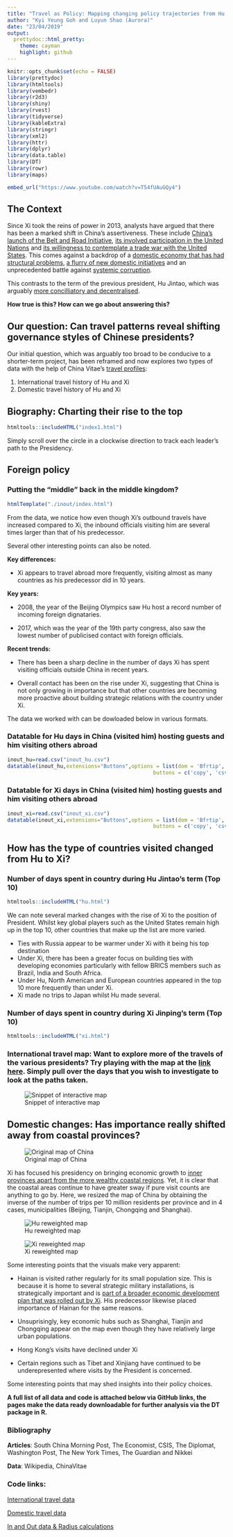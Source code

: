 ```yaml
---
title: "Travel as Policy: Mapping changing policy trajectories from Hu Jintao to Xi Jinping"
author: "Kyi Yeung Goh and Luyun Shao (Aurora)"
date: "23/04/2019"
output:
  prettydoc::html_pretty:
    theme: cayman
    highlight: github
---
```


```r
knitr::opts_chunk$set(echo = FALSE)
library(prettydoc)
library(htmltools)
library(vembedr)
library(r2d3)
library(shiny)
library(rvest)
library(tidyverse)
library(kableExtra)
library(stringr)
library(xml2)
library(httr)
library(dplyr)
library(data.table)
library(DT)
library(rowr)
library(maps)
```

```r
embed_url("https://www.youtube.com/watch?v=T54fUAuGQy4")
```

## The Context
Since Xi took the reins of power in 2013, analysts have argued that there has been a marked shift in China's assertiveness. These include [China's launch of the Belt and Road Initiative](https://www.nytimes.com/interactive/2018/11/18/world/asia/world-built-by-china.html), [its involved participation in the United Nations](https://www.theguardian.com/world/2018/sep/24/china-starts-to-assert-its-world-view-at-un-as-influence-grows) and [its willingness to contemplate a trade war with the United States](https://www.scmp.com/economy/china-economy/article/2165860/xi-jinping-says-trade-war-pushes-china-rely-itself-and-thats). This comes against a backdrop of a [domestic economy that has had structural problems](https://asia.nikkei.com/Opinion/Nikkei-Editorial/The-problems-facing-China-s-healthy-economy), [a flurry of new domestic initiatives](https://www.washingtonpost.com/business/chinas-two-child-policy/2018/06/06/05d13f54-69bf-11e8-a335-c4503d041eaf_story.html?utm_term=.7c4c61699238) and an unprecedented battle against [systemic corruption](https://chinapower.csis.org/can-xi-jinpings-anti-corruption-campaign-succeed/).

This contrasts to the term of the previous president, Hu Jintao, which was arguably [more concilliatory and decentralised](https://thediplomat.com/2017/10/speaking-up-for-yesterdays-man-remembering-hu-jintao/). 

**How true is this? How can we go about answering this? **

## Our question: Can travel patterns reveal shifting governance styles of Chinese presidents?

Our initial question, which was arguably too broad to be conducive to a shorter-term project, has been reframed and now explores two types of data with the help of China Vitae's [travel profiles](http://www.chinavitae.com/vip/index.php?mode=events&type=cv&id=19&filter_year=2011): 

1. International travel history of Hu and Xi
2. Domestic travel history of Hu and Xi

## Biography: Charting their rise to the top

```r
htmltools::includeHTML("index1.html")
```

Simply scroll over the circle in a clockwise direction to track each leader's path to the Presidency. 

## Foreign policy

### Putting the "middle" back in the middle kingdom?
```r
htmlTemplate("./inout/index.html")
```

From the data, we notice how even though Xi's outbound travels have increased compared to Xi, the inbound officials visiting him are several times larger than that of his predecessor. 

Several other interesting points can also be noted.

**Key differences: **

* Xi appears to travel abroad more frequently, visiting almost as many countries as his predecessor did in 10 years. 

**Key years:**

* 2008, the year of the Beijing Olympics saw Hu host a record number of incoming foreign dignataries. 

* 2017, which was the year of the 19th party congress, also saw the lowest number of publicised contact with foreign officials.

**Recent trends: **

* There has been a sharp decline in the number of days Xi has spent visiting officials outside China in recent years.

* Overall contact has been on the rise under Xi, suggesting that China is not only growing in importance but that other countries are becoming more proactive about building strategic relations with the country under Xi. 

The data we worked with can be dowloaded below in various formats. 

### Datatable for Hu days in China (visited him) hosting guests and him visiting others abroad
```r
inout_hu=read.csv("inout_hu.csv")
datatable(inout_hu,extensions="Buttons",options = list(dom = 'Bfrtip',
                                               buttons = c('copy', 'csv', 'excel', 'pdf', 'print')))
```


### Datatable for Xi days in China (visited him) hosting guests and him visiting others abroad
```r
inout_xi=read.csv("inout_xi.csv")
datatable(inout_xi,extensions="Buttons",options = list(dom = 'Bfrtip',
                                               buttons = c('copy', 'csv', 'excel', 'pdf', 'print')))
```

## How has the type of countries visited changed from Hu to Xi?


### Number of days spent in country during Hu Jintao's term (Top 10)
```r
htmltools::includeHTML("hu.html")
```


We can note several marked changes with the rise of Xi to the position of President. Whilst key global players such as the United States remain high up in the top 10, other countries that make up the list are more varied. 

* Ties with Russia appear to be warmer under Xi with it being his top destination 
* Under Xi, there has been a greater focus on building ties with developing economies particularly with fellow BRICS members such as Brazil, India and South Africa. 
* Under Hu, North American and European countries appeared in the top 10 more frequently than under Xi. 
* Xi made no trips to Japan whilst Hu made several. 

### Number of days spent in country during Xi Jinping's term (Top 10)
```r
htmltools::includeHTML("xi.html")
```

### International travel map: Want to explore more of the travels of the various presidents? Try playing with the map at the [link here](https://auroraluyunshao.github.io/Final_02_IntTravel/). Simply pull over the days that you wish to investigate to look at the paths taken.

![Snippet of interactive map](mapimage.png)
 

## Domestic changes: Has importance really shifted away from coastal provinces?

![Original map of China ](generic_map1.jpg)


Xi has focused his presidency on bringing economic growth to [inner provinces apart from the more wealthy coastal regions](https://www.economist.com/china/2016/10/01/rich-province-poor-province). Yet, it is clear that the coastal areas continue to have greater sway if pure visit counts are anything to go by. Here, we resized the map of China by obtaining the inverse of the number of trips per 10 million residents per province and in 4 cases, municipalities (Beijing, Tianjin, Chongqing and Shanghai).  

![Hu reweighted map](hu.jpg)

![Xi reweighted map](xi.jpg)

Some interesting points that the visuals make very apparent:

* Hainan is visited rather regularly for its small population size. This is because it is home to several strategic military installations, is strategically important and is [part of a broader economic development plan that was rolled out by Xi](https://www.scmp.com/comment/insight-opinion/article/2142721/balancing-act-ahead-hainan-after-xi-jinping-hands-it-crucial). His predecessor likewise placed importance of Hainan for the same reasons. 

* Unsuprisingly, key economic hubs such as Shanghai, Tianjin and Chongqing appear on the map even though they have relatively large urban populations. 

* Hong Kong's visits have declined under Xi 

* Certain regions such as Tibet and Xinjiang have continued to be underepresented where visits by the President is concerned. 

Some interesting points that may shed insights into their policy choices.


**A full list of all data and code is attached below via GitHub links, the pages make the data ready downloadable for further analysis via the DT package in R. **

### Bibliography
**Articles**: South China Morning Post, The Economist, CSIS, The Diplomat, Washington Post, The New York Times, The Guardian and Nikkei

**Data**: Wikipedia, ChinaVitae

### Code links:

[International travel data](https://kyiyeunggoh.github.io/Assignments%20/Final%20Project/China_President_International.html)

[Domestic travel data](kyiyeunggoh.github.io/Assignments /Final Project/China_President_Domestic.html)

[In and Out data & Radius calculations](kyiyeunggoh.github.io/Assignments /Final Project/China_InOut.html)
